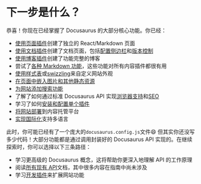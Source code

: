 # 下一步是什么？

恭喜！你现在已经掌握了 Docusaurus 的大部分核心功能。你已经：

- [使用页面插件](./creating-pages.mdx)创建了独立的 React/Markdown 页面
- [使用文档插件](./docs/docs-introduction.mdx)创建了文档页面，包括[配置侧边栏](./docs/sidebar/index.mdx)和[版本控制](./docs/versioning.mdx)
- [使用博客插件](../blog.mdx)创建了功能完整的博客
- 尝试了[各种 Markdown 功能](./markdown-features/markdown-features-intro.mdx)，这些功能对所有内容插件都很有用
- [使用样式表](../styling-layout.mdx)或[swizzling](../swizzling.mdx)来自定义网站外观
- [在页面中嵌入图片和其他静态资源](../static-assets.mdx)
- [为网站添加搜索功能](../search.mdx)
- 了解了如何通过标准 Docusaurus API 实现[浏览器支持](../browser-support.mdx)和[SEO](../seo.mdx)
- 学习了如何[安装和配置单个插件](../using-plugins.mdx)
- [将网站部署](../deployment.mdx)到内容托管平台
- [实现国际化](../i18n/i18n-tutorial.mdx)支持多语言

此时，你可能已经有了一个庞大的`docusaurus.config.js`文件😄 但其实你还没写多少代码！大部分功能都是通过调用封装好的 Docusaurus API 实现的。在继续探索时，你可以选择以下三条路径：

- 学习更高级的 Docusaurus 概念，这将帮助你更深入地理解 API 的工作原理
- 阅读[所有现有 API](../docusaurus-core.mdx)文档，其中很多内容在指南中尚未涉及
- 学习[开发插件](../api/plugin-methods/README.mdx)来扩展网站功能